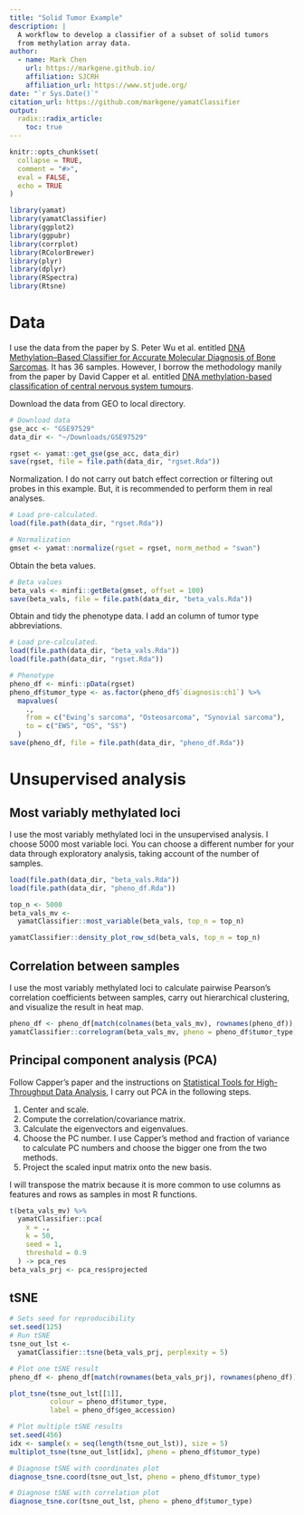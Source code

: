 ```yaml
---
title: "Solid Tumor Example"
description: |
  A workflow to develop a classifier of a subset of solid tumors 
  from methylation array data.
author:
  - name: Mark Chen
    url: https://markgene.github.io/
    affiliation: SJCRH
    affiliation_url: https://www.stjude.org/
date: "`r Sys.Date()`"
citation_url: https://github.com/markgene/yamatClassifier
output: 
  radix::radix_article:
    toc: true
---
```


```r
knitr::opts_chunk$set(
  collapse = TRUE,
  comment = "#>",
  eval = FALSE,
  echo = TRUE
)
```

```r
library(yamat)
library(yamatClassifier)
library(ggplot2)
library(ggpubr)
library(corrplot)
library(RColorBrewer)
library(plyr)
library(dplyr)
library(RSpectra)
library(Rtsne)
```


# Data

I use the data from the paper by S. Peter Wu et al. entitled [DNA Methylation–Based Classifier for Accurate Molecular Diagnosis of Bone Sarcomas](http://ascopubs.org/doi/full/10.1200/PO.17.00031). It has 36 samples. However, I borrow the methodology manily from the paper by David Capper et al. entitled [DNA methylation-based classification of central nervous system tumours](https://www.nature.com/articles/nature26000).

Download the data from GEO to local directory.

```r
# Download data
gse_acc <- "GSE97529"
data_dir <- "~/Downloads/GSE97529"
```

```r
rgset <- yamat::get_gse(gse_acc, data_dir)
save(rgset, file = file.path(data_dir, "rgset.Rda"))
```

Normalization. I do not carry out batch effect correction or filtering out probes in this example. But, it is recommended to perform them in real analyses.

```r
# Load pre-calculated.
load(file.path(data_dir, "rgset.Rda"))

# Normalization
gmset <- yamat::normalize(rgset = rgset, norm_method = "swan")
```

Obtain the beta values.

```r
# Beta values
beta_vals <- minfi::getBeta(gmset, offset = 100)
save(beta_vals, file = file.path(data_dir, "beta_vals.Rda"))
```

Obtain and tidy the phenotype data. I add an column of tumor type abbreviations.

```r
# Load pre-calculated.
load(file.path(data_dir, "beta_vals.Rda"))
load(file.path(data_dir, "rgset.Rda"))

# Phenotype
pheno_df <- minfi::pData(rgset)
pheno_df$tumor_type <- as.factor(pheno_df$`diagnosis:ch1`) %>%
  mapvalues(
    .,
    from = c("Ewing’s sarcoma", "Osteosarcoma", "Synovial sarcoma"),
    to = c("EWS", "OS", "SS")
  )
save(pheno_df, file = file.path(data_dir, "pheno_df.Rda"))
```

# Unsupervised analysis
## Most variably methylated loci

I use the most variably methylated loci in the unsupervised analysis. I choose 5000 most variable loci. You can choose a different number for your data through exploratory analysis, taking account of the number of samples.

```r
load(file.path(data_dir, "beta_vals.Rda"))
load(file.path(data_dir, "pheno_df.Rda"))

top_n <- 5000
beta_vals_mv <-
  yamatClassifier::most_variable(beta_vals, top_n = top_n)
```

```r
yamatClassifier::density_plot_row_sd(beta_vals, top_n = top_n)
```

## Correlation between samples

I use the most variably methylated loci to calculate pairwise Pearson's correlation coefficients between samples, carry out hierarchical clustering, and visualize the result in heat map.

```r
pheno_df <- pheno_df[match(colnames(beta_vals_mv), rownames(pheno_df)), ]
yamatClassifier::correlogram(beta_vals_mv, pheno = pheno_df$tumor_type)
```


## Principal component analysis (PCA)

Follow Capper's paper and the instructions on [Statistical Tools for High-Throughput Data Analysis](http://www.sthda.com/english/wiki/print.php?id=206), I carry out PCA in the following steps.

1. Center and scale.
2. Compute the correlation/covariance matrix.
3. Calculate the eigenvectors and eigenvalues.
4. Choose the PC number. I use Capper's method and fraction of
variance to calculate PC numbers and choose the bigger one
from the two methods.
5. Project the scaled input matrix onto the new basis.

I will transpose the matrix because it is more common to use columns as features and rows as samples in most R functions.

```r
t(beta_vals_mv) %>%
  yamatClassifier::pca(
    x = .,
    k = 50,
    seed = 1,
    threshold = 0.9
  ) -> pca_res
beta_vals_prj <- pca_res$projected
```

## tSNE

```r
# Sets seed for reproducibility
set.seed(125) 
# Run tSNE
tsne_out_lst <-
  yamatClassifier::tsne(beta_vals_prj, perplexity = 5)

# Plot one tSNE result
pheno_df <- pheno_df[match(rownames(beta_vals_prj), rownames(pheno_df)), ]

plot_tsne(tsne_out_lst[[1]],
          colour = pheno_df$tumor_type,
          label = pheno_df$geo_accession)

# Plot multiple tSNE results
set.seed(456)
idx <- sample(x = seq(length(tsne_out_lst)), size = 5)
multiplot_tsne(tsne_out_lst[idx], pheno = pheno_df$tumor_type)

# Diagnose tSNE with coordinates plot
diagnose_tsne.coord(tsne_out_lst, pheno = pheno_df$tumor_type)

# Diagnose tSNE with correlation plot
diagnose_tsne.cor(tsne_out_lst, pheno = pheno_df$tumor_type)
```

